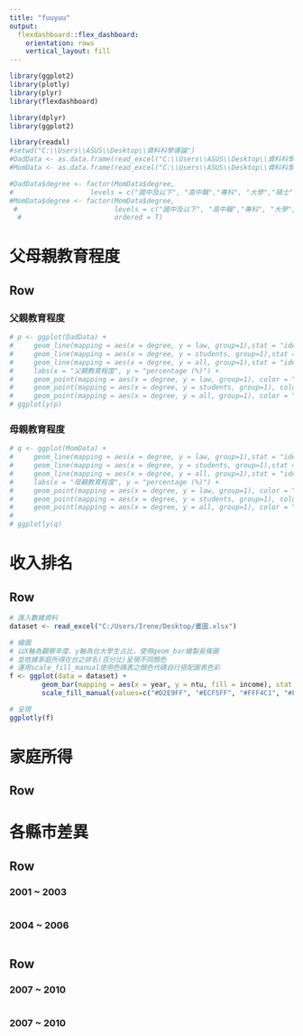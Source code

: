 ```yaml
---
title: "fuuyuu"
output: 
  flexdashboard::flex_dashboard:
    orientation: rows
    vertical_layout: fill
---
```




```r
library(ggplot2)
library(plotly)
library(plyr)
library(flexdashboard)

library(dplyr)
library(ggplot2)

library(readxl)
#setwd("C:\\Users\\ASUS\\Desktop\\資料科學導論")
#DadData <- as.data.frame(read_excel("C:\\Users\\ASUS\\Desktop\\資料科學導論\\父親教育程度.xlsx"))
#MomData <- as.data.frame(read_excel("C:\\Users\\ASUS\\Desktop\\資料科學導論\\母親教育程度.xlsx"))

#DadData$degree <- factor(MomData$degree, 
#                   levels = c("國中及以下", "高中職","專科", "大學","碩士","博士") , ordered = T)
#MomData$degree <- factor(MomData$degree, 
 #                        levels = c("國中及以下", "高中職","專科", "大學","碩士","博士") , 
  #                       ordered = T)
```

父母親教育程度
=======================================================================

Row
-----------------------------------------------------------------------

### 父親教育程度

```r
# p <- ggplot(DadData) +
#     geom_line(mapping = aes(x = degree, y = law, group=1),stat = "identity", color="#EA7500", size=1) +
#     geom_line(mapping = aes(x = degree, y = students, group=1),stat = "identity", color="#66B3FF", size=1) +
#     geom_line(mapping = aes(x = degree, y = all, group=1),stat = "identity", color="#AE8F00", size=1) +
#     labs(x = "父親教育程度", y = "percentage (%)") + 
#     geom_point(mapping = aes(x = degree, y = law, group=1), color = "#D26900") +
#     geom_point(mapping = aes(x = degree, y = students, group=1), color = "#0080FF") +
#     geom_point(mapping = aes(x = degree, y = all, group=1), color = "#796400") 
# ggplotly(p)
```


### 母親教育程度

```r
# q <- ggplot(MomData) +
#     geom_line(mapping = aes(x = degree, y = law, group=1),stat = "identity", color="#EA7500", size=1) +
#     geom_line(mapping = aes(x = degree, y = students, group=1),stat = "identity", color="#66B3FF", size=1) +
#     geom_line(mapping = aes(x = degree, y = all, group=1),stat = "identity", color="#AE8F00", size=1) +
#     labs(x = "母親教育程度", y = "percentage (%)") + 
#     geom_point(mapping = aes(x = degree, y = law, group=1), color = "#D26900") +
#     geom_point(mapping = aes(x = degree, y = students, group=1), color = "#0080FF") +
#     geom_point(mapping = aes(x = degree, y = all, group=1), color = "#796400")
# 
# ggplotly(q)
```

收入排名
=====================================     
   
Row 
-------------------------------------
```r
# 匯入數據資料
dataset <- read_excel("C:/Users/Irene/Desktop/畫圖.xlsx")

# 繪圖
# 以X軸為觀察年度、y軸為台大學生占比，使用geom_bar繪製長條圖
# 並依據家庭所得在台之排名(百分比)呈現不同顏色
# 運用scale_fill_manual使用色碼表之顏色代碼自行搭配圖表色彩
f <- ggplot(data = dataset) +
        geom_bar(mapping = aes(x = year, y = ntu, fill = income), stat = "identity")+
        scale_fill_manual(values=c("#D2E9FF", "#ECF5FF", "#FFF4C1", "#FFE66F", "#FFD306"))

# 呈現
ggplotly(f)
```


家庭所得
=====================================     
   
Row 
-------------------------------------


各縣市差異
=====================================     
   
Row 
-------------------------------------
### 2001 ~ 2003
```r
```
### 2004 ~ 2006
```r
```

Row 
-------------------------------------

### 2007 ~ 2010
```r
```
### 2007 ~ 2010
```r
```
